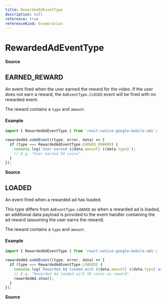 ```yaml
---
title: RewardedAdEventType
description: null
reference: true
referenceKind: Enumeration
---
```

# RewardedAdEventType
 
 **Source**
 
 <GithubLink title="RewardedAdEventType.ts" src="src/RewardedAdEventType.ts#L18"/>
 
 ## EARNED_REWARD
 
 An event fired when the user earned the reward for the video. If the user does not earn a reward,
the `AdEventType.CLOSED` event will be fired with no rewarded event.
 
 The reward contains a `type` and `amount`.

#### Example

```js
import { RewardedAdEventType } from 'react-native-google-mobile-ads';

rewardedAd.onAdEvent((type, error, data) => {
  if (type === RewardedAdEventType.EARNED_REWARD) {
    console.log(`User earned ${data.amount} ${data.type}`);
    // E.g. "User earned 50 coins"
  }
});
```

 
 **Source**
 
 <GithubLink title="RewardedAdEventType.ts" src="src/RewardedAdEventType.ts#L63"/>
 
 ## LOADED
 
 An event fired when a rewarded ad has loaded.
 
 This type differs from `AdEventType.LOADED` as when a rewarded ad is loaded,
an additional data payload is provided to the event handler containing the ad reward
(assuming the user earns the reward).

The reward contains a `type` and `amount`.

#### Example

```js
import { RewardedAdEventType } from 'react-native-google-mobile-ads';

rewardedAd.onAdEvent((type, error, data) => {
  if (type === RewardedAdEventType.LOADED) {
    console.log(`Rewarded Ad loaded with ${data.amount} ${data.type} as reward`);
    // E.g. "Rewarded Ad loaded with 50 coins as reward"
    rewardedAd.show();
  }
});
```

 
 **Source**
 
 <GithubLink title="RewardedAdEventType.ts" src="src/RewardedAdEventType.ts#L42"/>
 
 